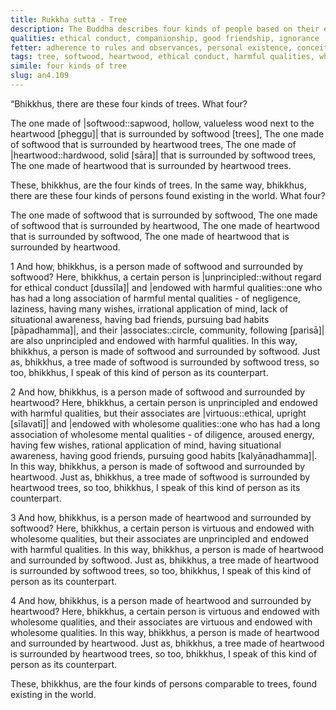 ```yaml
---
title: Rukkha sutta - Tree
description: The Buddha describes four kinds of people based on their ethical conduct and the qualities of their associates, comparing them to trees made of softwood or heartwood and surrounded by softwood or heartwood trees.
qualities: ethical conduct, companionship, good friendship, ignorance
fetter: adherence to rules and observances, personal existence, conceit, ignorance
tags: tree, softwood, heartwood, ethical conduct, harmful qualities, wholesome qualities, associates, community, harm, benefit, an, an4
simile: four kinds of tree
slug: an4.109
---
```


“Bhikkhus, there are these four kinds of trees. What four?

The one made of |softwood::sapwood, hollow, valueless wood next to the heartwood [pheggu]| that is surrounded by softwood [trees],
The one made of softwood that is surrounded by heartwood trees,
The one made of |heartwood::hardwood, solid [sāra]| that is surrounded by softwood trees,
The one made of heartwood that is surrounded by heartwood trees.

These, bhikkhus, are the four kinds of trees. In the same way, bhikkhus, there are these four kinds of persons found existing in the world. What four?

The one made of softwood that is surrounded by softwood,
The one made of softwood that is surrounded by heartwood,
The one made of heartwood that is surrounded by softwood,
The one made of heartwood that is surrounded by heartwood.

1 And how, bhikkhus, is a person made of softwood and surrounded by softwood? Here, bhikkhus, a certain person is |unprincipled::without regard for ethical conduct [dussīla]| and |endowed with harmful qualities::one who has had a long association of harmful mental qualities - of negligence, laziness, having many wishes, irrational application of mind, lack of situational awareness, having bad friends, pursuing bad habits [pāpadhamma]|, and their |associates::circle, community, following [parisā]| are also unprincipled and endowed with harmful qualities. In this way, bhikkhus, a person is made of softwood and surrounded by softwood. Just as, bhikkhus, a tree made of softwood is surrounded by softwood tress, so too, bhikkhus, I speak of this kind of person as its counterpart.

2 And how, bhikkhus, is a person made of softwood and surrounded by heartwood? Here, bhikkhus, a certain person is unprincipled and endowed with harmful qualities, but their associates are |virtuous::ethical, upright [sīlavatī]| and |endowed with wholesome qualities::one who has had a long association of wholesome mental qualities - of diligence, aroused energy, having few wishes, rational application of mind, having situational awareness, having good friends, pursuing good habits [kalyāṇadhamma]|. In this way, bhikkhus, a person is made of softwood and surrounded by heartwood. Just as, bhikkhus, a tree made of softwood is surrounded by heartwood trees, so too, bhikkhus, I speak of this kind of person as its counterpart.

3 And how, bhikkhus, is a person made of heartwood and surrounded by softwood? Here, bhikkhus, a certain person is virtuous and endowed with wholesome qualities, but their associates are unprincipled and endowed with harmful qualities. In this way, bhikkhus, a person is made of heartwood and surrounded by softwood. Just as, bhikkhus, a tree made of heartwood is surrounded by softwood trees, so too, bhikkhus, I speak of this kind of person as its counterpart.

4 And how, bhikkhus, is a person made of heartwood and surrounded by heartwood? Here, bhikkhus, a certain person is virtuous and endowed with wholesome qualities, and their associates are virtuous and endowed with wholesome qualities. In this way, bhikkhus, a person is made of heartwood and surrounded by heartwood. Just as, bhikkhus, a tree made of heartwood is surrounded by heartwood trees, so too, bhikkhus, I speak of this kind of person as its counterpart.

These, bhikkhus, are the four kinds of persons comparable to trees, found existing in the world.
